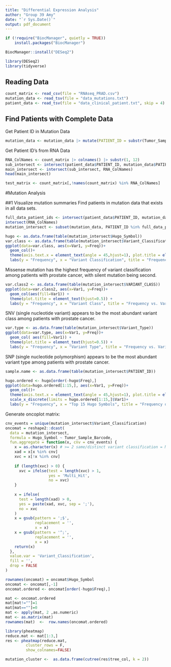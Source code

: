 ```yaml
---
title: "Differential Expression Analysis"
author: "Group 39 Amy"
date: "`r Sys.Date()`"
output: pdf_document
---
```


```r
if (!require("BiocManager", quietly = TRUE))
    install.packages("BiocManager")

BiocManager::install("DESeq2")

library(DESeq2)
library(tidyverse)
```

## Reading Data
```r
count_matrix <- read_csv(file = "RNAseq_PRAD.csv")
mutation_data <- read_tsv(file = "data_mutations.txt")
patient_data <- read_tsv(file = "data_clinical_patient.txt", skip = 4)
```

## Find Patients with Complete Data
Get Patient ID in Mutation Data
```r
mutation_data <- mutation_data |> mutate(PATIENT_ID = substr(Tumor_Sample_Barcode, 1, 12))
```

Get Patient ID's from RNA Data
```r
RNA_ColNames <- count_matrix |> colnames() |> substr(1, 12)
sub_intersect <- intersect(patient_data$PATIENT_ID, mutation_data$PATIENT_ID)
main_intersect <- intersect(sub_intersect, RNA_ColNames)
head(main_intersect)
```

```r
test_matrix <- count_matrix[,!names(count_matrix) %in% RNA_ColNames]
```

#Mutation Analysis

##1 Visualize mutation summaries
Find patients in mutation data that exists in all data sets.
```r
full_data_patient_ids <- intersect(patient_data$PATIENT_ID, mutation_data$PATIENT_ID) |>
intersect(RNA_ColNames)
mutation_intersect <- subset(mutation_data, PATIENT_ID %in% full_data_patient_ids)
```

```r
hugo <- as.data.frame(table(mutation_intersect$Hugo_Symbol))
var.class <- as.data.frame(table(mutation_intersect$Variant_Classification))
ggplot(data=var.class, aes(x=Var1, y=Freq))+
  geom_col()+
  theme(axis.text.x = element_text(angle = 45,hjust=1), plot.title = element_text(hjust=0.5)) +
  labs(y = "Frequency", x = "Variant Classification", title = "Frequency vs. Variant Classfication")
```
Missense mutation has the highest frequency of variant classification among patients with prostate cancer, with silent mutation being second.

```r
var.class2 <- as.data.frame(table(mutation_intersect$VARIANT_CLASS))
ggplot(data=var.class2, aes(x=Var1, y=Freq))+
  geom_col(aes(fill=Var1)) +
  theme(plot.title = element_text(hjust=0.5)) +
  labs(y = "Frequency", x = "Variant Class", title = "Frequency vs. Variant Class")
```
SNV (single nucleotide variant) appears to be the most abundant variant class among patients with prostate cancer.


```r
var.type <- as.data.frame(table(mutation_intersect$Variant_Type))
ggplot(data=var.type, aes(x=Var1, y=Freq))+
  geom_col( aes(fill=Var1)) +
  theme(plot.title = element_text(hjust=0.5)) +
  labs(y = "Frequency", x = "Variant Type", title = "Frequency vs. Variant type")
```
SNP (single nucleotide polymorphism) appears to be the most abundant variant type among patients with prostate cancer.

```r
sample.name <- as.data.frame(table(mutation_intersect$PATIENT_ID))

hugo.ordered <- hugo[order(-hugo$Freq),]
ggplot(data=hugo.ordered[1:15,], aes(x=Var1, y=Freq))+
  geom_col()+
  theme(axis.text.x = element_text(angle = 45,hjust=1), plot.title = element_text(hjust=0.5))+
  scale_x_discrete(limits = hugo.ordered[1:15,]$Var1)+
  labs(y = "Frequency", x = "Top 15 Hugo Symbols", title = "Frequency of Top 15 Hugo Symbols")
```
Generate oncoplot matrix:
```r
cnv_events = unique(mutation_intersect$Variant_Classification)
oncomat = reshape2::dcast(
  data = mutation_intersect,
  formula = Hugo_Symbol ~ Tumor_Sample_Barcode,
  fun.aggregate = function(x, cnv = cnv_events) {
    x = as.character(x) # >= 2 same/distinct variant classification = Multi_Hit
    xad = x[x %in% cnv]
    xvc = x[!x %in% cnv]
    
    if (length(xvc) > 0) {
      xvc = ifelse(test = length(xvc) > 1,
                   yes = 'Multi_Hit',
                   no = xvc)
    }
    
    x = ifelse(
      test = length(xad) > 0,
      yes = paste(xad, xvc, sep = ';'),
      no = xvc
    )
    x = gsub(pattern = ';$',
             replacement = '',
             x = x)
    x = gsub(pattern = '^;',
             replacement = '',
             x = x)
    return(x)
  },
  value.var = 'Variant_Classification',
  fill = '',
  drop = FALSE
)
```

```r
rownames(oncomat) = oncomat$Hugo_Symbol
oncomat <- oncomat[,-1]
oncomat.ordered <- oncomat[order(-hugo$Freq),]
```

```r
mat <- oncomat.ordered
mat[mat!=""]=1
mat[mat==""]=0
mat <- apply(mat, 2 ,as.numeric)
mat <- as.matrix(mat)
rownames(mat)  <-  row.names(oncomat.ordered)
```

```r
library(pheatmap)
reduce.mat <- mat[1:3,]
res <- pheatmap(reduce.mat,
         cluster_rows = F,
         show_colnames=FALSE)
```
```r
mutation_cluster <-  as.data.frame(cutree(res$tree_col, k = 2))
```



